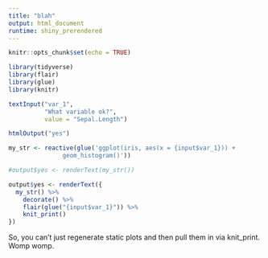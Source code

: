 ```yaml
---
title: "blah"
output: html_document
runtime: shiny_prerendered
---
```


```r
knitr::opts_chunk$set(echo = TRUE)
```

```r
library(tidyverse)
library(flair)
library(glue)
library(knitr)
```


```r
textInput("var_1", 
          "What variable ok?",
          value = "Sepal.Length")

htmlOutput("yes")

```

```r
my_str <- reactive(glue('ggplot(iris, aes(x = {input$var_1})) +
               geom_histogram()'))

#output$yes <- renderText(my_str())

output$yes <- renderText({
  my_str() %>%
    decorate() %>%
    flair(glue("{input$var_1}")) %>%
    knit_print()
})
```


So, you can't just regenerate static plots and then pull them in via knit_print.  Womp womp.

